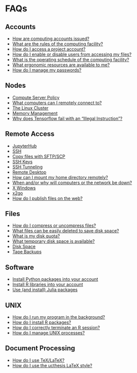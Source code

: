 # FAQs

## Accounts

-   [How are computing accounts issued?](486)
-   [What are the rules of the computing facility?](545)
-   [How do I access a project account?](483)
-   [How do I enable or disable users from accessing my files?](492)
-   [What is the operating schedule of the computing facility?](549)
-   [What ergonomic resources are available to me?](ergonomics.qmd)
-   [How do I manage my passwords?](527)

## Nodes

-   [Compute Server Policy](compute-servers-policy.qmd)
-   [What computers can I remotely connect to?](520)
-   [The Linux Cluster](cluster.qmd)
-   [Memory Management](memory.qmd)
-   [Why does Tensorflow fail with an "Illegal Instruction"?](tf-avx.qmd)

## Remote Access

-   [JupyterHub](jupyterhub.qmd)
-   [SSH](ssh.qmd)
-   [Copy files with SFTP/SCP](sftp-scp.qmd)
-   [SSH Keys](ssh-keys.qmd)
-   [SSH Tunneling](ssh-tunnel.qmd)
-   [Remote Desktop](rdp.qmd)
-   [How can I mount my home directory remotely?](558)
-   [When and/or why will computers or the network be down?](501)
-   [X Windows](x-windows.qmd)
-   [x2go](x2go.qmd)
-   [How do I publish files on the web?](homepage.qmd)

## Files

-   [How do I compress or uncompress files?](494)
-   [What files can be easily deleted to save disk space?](497)
-   [What is my disk quota?](498)
-   [What temporary disk space is available?](499)
-   [Disk Space](disk-space.qmd)
-   [Tape Backups](tape-backups.qmd)

## Software

-   [Install Python packages into your account](python-packages.qmd)
-   [Install R libraries into your account](r-libraries.qmd)
-   [Use (and install) Julia packages](julia-packages.qmd)

## UNIX

-   [How do I run my program in the background?](489)
-   [How do I install R packages?](543)
-   [How do I correctly terminate an R session?](544)
-   [How do I manage UNIX processes?](536)

## Document Processing

-   [How do I use TeX/LaTeX?](522)
-   [How do I use the ucthesis LaTeX style?](85)
